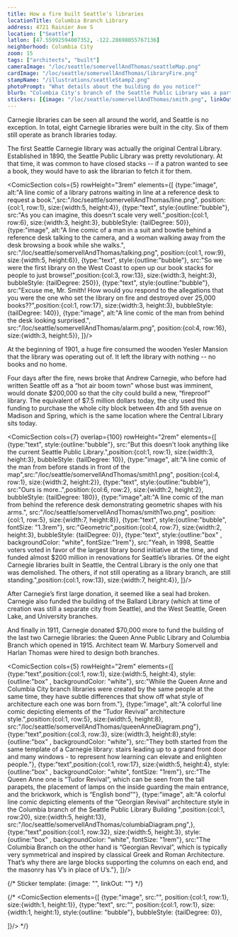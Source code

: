 ```yaml
---
title: How a fire built Seattle's libraries
locationTitle: Columbia Branch Library
address: 4721 Rainier Ave S
location: ["Seattle"] 
latlon: [47.55992594007352, -122.28698055767136]
neighborhood: Columbia City
zoom: 15
tags: ["architects", "built"]
cameraImage: "/loc/seattle/somervellAndThomas/seattleMap.png"
cardImage: "/loc/seattle/somervellAndThomas/libraryFire.png"
stampName: "/illustrations/seattleStamp2.png"
photoPrompt: "What details about the building do you notice?"
blurb: "Columbia City's branch of the Seattle Public Library was a part of a larger effort to expand the library system across the city. Learn about the history of the SPL and what makes this branch unique."
stickers: [{image: "/loc/seattle/somervellAndThomas/smith.png", linkOut: "https://www.loc.gov/resource/g4284s.pm009770/?r=0.546,0.369,0.08,0.055,0", title: "Drawing of Smith Tower from a birdseye view map."},{image: "/loc/seattle/somervellAndThomas/columbia.png", linkOut: "https://www.loc.gov/resource/g4284s.pm009770/?r=0.727,0.286,0.166,0.113,0", title: "Columbia label from birdseye view map"}]
---
```


Carnegie libraries can be seen all around the world, and Seattle is no exception. In total, eight Carnegie libraries were built in the city. Six of them still operate as branch libraries today.

The first Seattle Carnegie library was actually the original Central Library. Established in 1890, the Seattle Public Library was pretty revolutionary. At that time, it was common to have closed stacks -- if a patron wanted to see a book, they would have to ask the librarian to fetch it for them. 

<ComicSection cols={5} rowHeight="3rem" elements={[
    {type:"image", alt:"A line comic of a library patrons waiting in line at a reference desk to request a book.",src:"/loc/seattle/somervellAndThomas/line.png", position:{col:1, row:1}, size:{width:5, height:4}},
    {type:"text", style:{outline:"bubble"}, src:"As you can imagine, this doesn't scale very well.",position:{col:1, row:6}, size:{width:3, height:3}, bubbleStyle: {tailDegree: 50}},
    {type:"image", alt:"A line comic of a man in a suit and bowtie behind a reference desk talking to the camera, and a woman walking away from the desk browsing a book while she walks.", src:"/loc/seattle/somervellAndThomas/talking.png", position:{col:1, row:9}, size:{width:5, height:6}},
    {type:"text", style:{outline:"bubble"}, src:"So we were the first library on the West Coast to open up our book stacks for people to just browse!",position:{col:3, row:13}, size:{width:3, height:3}, bubbleStyle: {tailDegree: 250}},
    {type:"text", style:{outline:"bubble"}, src:"Excuse me, Mr. Smith! How would you respond to the allegations that you were the one who set the library on fire and destroyed over 25,000 books??",position:{col:1, row:17}, size:{width:3, height:3}, bubbleStyle: {tailDegree: 140}},
    {type:"image", alt:"A line comic of the man from behind the desk looking surprised.", src:"/loc/seattle/somervellAndThomas/alarm.png", position:{col:4, row:16}, size:{width:3, height:5}},
]}/> 

At the beginning of 1901, a huge fire consumed the wooden Yesler Mansion that the library was operating out of. It left the library with nothing -- no books and no home.

<LOCItem
    type="newspaper"
    image="/loc/seattle/somervellAndThomas/libraryFire.png"
    linkOut="https://www.loc.gov/resource/sn87093407/1901-01-02/ed-1/?sp=1&q=library&r=-0.01,0.306,0.355,0.249,0"
    caption="The only books that survived were the ones that were checked out at the time of the fire - about 5,000."
    alt="A black and white representation of a newspaper with the headline, “ Free Public Library is Totally Destroyed.” "/>
<LOCItem
    type="newspaper"
    image="/loc/seattle/somervellAndThomas/newLibrary.png"
    linkOut="https://www.loc.gov/resource/sn87093407/1901-01-03/ed-1/?sp=1&q=library&r=-0.054,0.112,0.436,0.299,0"
    caption="But only a day later, people were hopeful - it seemed that the library had support to come back bigger than ever before."
    alt="A black and white representation of a newspaper page, with a headline, “ Beautiful City Hall and Library a Possibility.” "/>

Four days after the fire, news broke that Andrew Carnegie, who before had written Seattle off as a “hot air boom town” whose bust was imminent, would donate $200,000 so that the city could build a new, “fireproof” library. The equivalent of $7.5 million dollars today, the city used this funding to purchase the whole city block between 4th and 5th avenue on Madison and Spring, which is the same location where the Central Library sits today.

<LOCItem
    type="map"
    image="/loc/seattle/somervellAndThomas/seattleMap.png"
    linkOut="https://www.loc.gov/resource/g4284s.pm009770/?r=0.409,0.25,0.286,0.196,0"
    caption=""
    alt="A blue and white map of Seattle"/>


<ComicSection cols={7} overlap={100} rowHeight="2rem" elements={[
    {type:"text", style:{outline:"bubble"}, src:"But this doesn't look anything like the current Seattle Public Library.",position:{col:1, row:1}, size:{width:3, height:3}, bubbleStyle: {tailDegree: 10}},
    {type:"image", alt:"A line comic of the man from before stands in front of the map",src:"/loc/seattle/somervellAndThomas/smith1.png", position:{col:4, row:1}, size:{width:2, height:2}},
    {type:"text", style:{outline:"bubble"}, src:"Ours is more..",position:{col:6, row:2}, size:{width:2, height:2}, bubbleStyle: {tailDegree: 180}},
    {type:"image",alt:"A line comic of the man from behind the reference desk demonstrating geometric shapes with his arms.", src:"/loc/seattle/somervellAndThomas/smithTwo.png", position:{col:1, row:5}, size:{width:7, height:8}},
    {type:"text", style:{outline:"bubble", fontSize: "1.3rem"}, src:"Geometric",position:{col:4, row:7}, size:{width:2, height:3}, bubbleStyle: {tailDegree: 0}},
    {type:"text", style:{outline:"box" , backgroundColor: "white", fontSize:"1rem"}, src:"Yeah, in 1998, Seattle voters voted in favor of the largest library bond initiative at the time, and funded almost $200 million in renovations for Seattle’s libraries. Of the eight Carnegie libraries built in Seattle, the Central Library is the only one that was demolished. The others, if not still operating as a library branch, are still standing.",position:{col:1, row:13}, size:{width:7, height:4}},
]}/> 

After Carnegie’s first large donation, it seemed like a seal had broken. Carnegie also funded the building of the Ballard Library (which at time of creation was still a separate city from Seattle), and the West Seattle, Green Lake, and University branches. 

And finally in 1911, Carnegie donated $70,000 more to fund the building of the last two Carnegie libraries: the Queen Anne Public Library and Columbia Branch which opened in 1915. Architect team W. Marbury Somervell and Harlan Thomas were hired to design both branches. 

<ComicSection cols={5} rowHeight="2rem" elements={[
    {type:"text",position:{col:1, row:1}, size:{width:5, height:4}, style:{outline:"box" , backgroundColor: "white"}, src:"While the Queen Anne and Columbia City branch libraries were created by the same people at the same time, they have subtle differences that show off what style of architecture each one was born from."},
    {type:"image", alt:"A colorful line comic depicting elements of the “Tudor Revival” architecture style.",position:{col:1, row:5}, size:{width:5, height:8}, src:"/loc/seattle/somervellAndThomas/queenAnneDiagram.png"},
    {type:"text",position:{col:3, row:3}, size:{width:3, height:8},style:{outline:"box" , backgroundColor: "white"}, src:"They both started from the same template of a Carnegie library: stairs leading up to a grand front door and many windows - to represent how learning can elevate and enlighten people."},
    {type:"text",position:{col:1, row:17}, size:{width:5, height:4}, style:{outline:"box" , backgroundColor: "white", fontSize: "1rem"}, src:"The Queen Anne one is “Tudor Revival”, which can be seen from the tall parapets, the placement of lamps on the inside guarding the main entrance, and the brickwork, which is “English bond”"},
    {type:"image", alt:"A colorful line comic depicting elements of the “Georgian Revival” architecture style in the Columbia branch of the  Seattle Public Library Building ",position:{col:1, row:20}, size:{width:5, height:13}, src:"/loc/seattle/somervellAndThomas/columbiaDiagram.png",},
    {type:"text",position:{col:1, row:32}, size:{width:5, height:3}, style:{outline:"box" , backgroundColor: "white", fontSize: "1rem"}, src:"The Columbia Branch on the other hand is “Georgian Revival”, which is typically very symmetrical and inspired by classical Greek and Roman Architecture. That’s why there are large blocks supporting the columns on each end, and the masonry has V’s in place of U’s."},
]}/> 

{/* 
Sticker template: 
{image: "", linkOut: ""}
*/}

{/* <ComicSection elements={[
    {type:"image", src:"", position:{col:1, row:1}, size:{width:1, height:1}},
    {type:"text", src:"", position:{col:1, row:1}, size:{width:1, height:1}, style:{outline: "bubble"}, bubbleStyle: {tailDegree: 0}},

]}/>  */}
